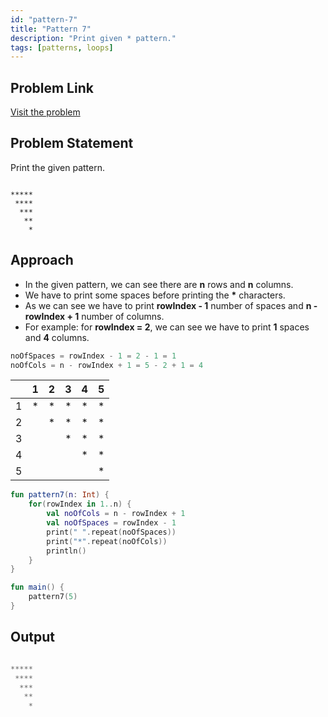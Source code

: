 ```yaml
---
id: "pattern-7"
title: "Pattern 7"
description: "Print given * pattern."
tags: [patterns, loops]
---
```


## Problem Link

[Visit the problem](https://github.com/kunal-kushwaha/DSA-Bootcamp-Java/blob/main/assignments/09-patterns.md)

## Problem Statement

Print the given pattern.

```text

*****
 ****
  ***
   **
    *

```

## Approach

- In the given pattern, we can see there are **n** rows and **n** columns.
- We have to print some spaces before printing the **\*** characters.
- As we can see we have to print **rowIndex - 1** number of spaces and **n - rowIndex + 1** number of columns.
- For example: for **rowIndex = 2**, we can see we have to print **1** spaces and **4** columns.

```kt
noOfSpaces = rowIndex - 1 = 2 - 1 = 1
noOfCols = n - rowIndex + 1 = 5 - 2 + 1 = 4
```

<TableWrapper rows="5" cols="5">

|       |   1   |   2   |   3   |   4   |   5   |
| :---: | :---: | :---: | :---: | :---: | :---: |
|   1   |   *   |   *   |   *   |   *   |   *   |
|   2   |       |   *   |   *   |   *   |   *   |
|   3   |       |       |   *   |   *   |   *   |
|   4   |       |       |       |   *   |   *   |
|   5   |       |       |       |       |   *   |

</TableWrapper>

<Tabs>
<TabItem value="kotlin" label="Kotlin">
<SolutionAuthor name="@msvhora"/>

```kt
fun pattern7(n: Int) {
    for(rowIndex in 1..n) {
        val noOfCols = n - rowIndex + 1
        val noOfSpaces = rowIndex - 1
        print(" ".repeat(noOfSpaces))
        print("*".repeat(noOfCols))
        println()
    }
}

fun main() {    
    pattern7(5)
}

```

</TabItem>
</Tabs>

## Output

```kt

*****
 ****
  ***
   **
    *
    
```
